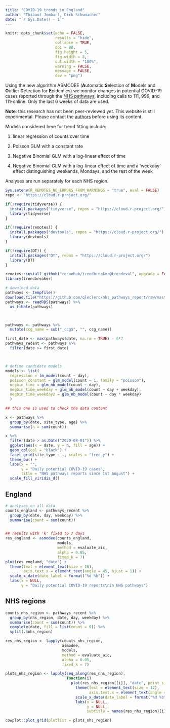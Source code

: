 ```yaml
---
title: "COVID-19 trends in England"
author: "Thibaut Jombart, Dirk Schumacher"
date: "`r Sys.Date() - 1`"
---
```


```r
knitr::opts_chunk$set(echo = FALSE,
                      results = "hide",
                      collapse = TRUE,
                      dpi = 80,
                      fig.height = 5,
                      fig.width = 8,
                      out.width = "100%",
                      warning = FALSE,
                      message = FALSE,
                      dev = "png")
```

Using the new algorithm ASMODEE (**A**utomatic **S**election of **M**odels and
**O**utlier **D**etection for **E**pidemics) we monitor changes in potential
COVID-19 cases reported through the [NHS
pathways](https://digital.nhs.uk/dashboards/nhs-pathways), including calls to
111, 999, and 111-online. Only the last 6 weeks of data are used.

**Note**: this research has not been peer-reviewed yet. This website is still
experimental. Please contact the <a
href="mailto:thibautjombart@gmail.com">authors</a> before using its content.


Models considered here for trend fitting include:

1. linear regression of counts over time

2. Poisson GLM with a constant rate

3. Negative Binomial GLM with a log-linear effect of time

4. Negative Binomial GLM with a log-linear effect of time and a 'weekday' effect
distinguishing weekends, Mondays, and the rest of the week



Analyses are run separately for each NHS region.

```r

Sys.setenv(R_REMOTES_NO_ERRORS_FROM_WARNINGS = "true", eval = FALSE)
repo <- "https://cloud.r-project.org/"

if(!require(tidyverse)) {
  install.packages("tidyverse", repos = "https://cloud.r-project.org/")
  library(tidyverse)
}

if(!require(remotes)) {
  install.packages("devtools", repos = "https://cloud.r-project.org/")
  library(devtools)
}

if(!require(DT)) {
  install.packages("DT", repos = "https://cloud.r-project.org/")
  library(DT)
}

remotes::install_github("reconhub/trendbreaker@trendeval", upgrade = FALSE)
library(trendbreaker)

```



```r

# download data
pathways <- tempfile()
download.file("https://github.com/qleclerc/nhs_pathways_report/raw/master/data/rds/pathways_latest.rds", pathways)
pathways <- readRDS(pathways) %>%
  as_tibble(pathways)



pathways <- pathways %>%
  mutate(ccg_name = sub("_ccg$", "", ccg_name))

first_date <- max(pathways$date, na.rm = TRUE) - 6*7
pathways_recent <- pathways %>%
  filter(date >= first_date)



# define candidate models
models <- list(
  regression = lm_model(count ~ day),
  poisson_constant = glm_model(count ~ 1, family = "poisson"),
  negbin_time = glm_nb_model(count ~ day),
  negbin_time_weekday = glm_nb_model(count ~ day + weekday),
  negbin_time_weekday2 = glm_nb_model(count ~ day * weekday)
  )


```


```r

## this one is used to check the data content

x <- pathways %>%
  group_by(date, site_type, age) %>%
  summarise(n = sum(count))

x %>%
  filter(date > as.Date("2020-08-01")) %>%
  ggplot(aes(x = date, y = n, fill = age)) +
  geom_col(col = "black") +
  facet_grid(site_type ~ ., scales = "free_y") +
  theme_bw() +
  labs(x = "",
       y = "Daily potential COVID-19 cases",
       title = "NHS pathways reports since 1st August") +
  scale_fill_viridis_d()

```




## England

```r

# analyses on all data
counts_england <- pathways_recent %>%
  group_by(date, day, weekday) %>%
  summarise(count = sum(count))


## results with 'k' fixed to 7 days
res_england <- asmodee(counts_england,
                       models,
                       method = evaluate_aic,
                       alpha = 0.05,
                       fixed_k = 7)
plot(res_england, "date") +
  theme(text = element_text(size = 16),
        axis.text.x = element_text(angle = 45, hjust = 1)) +
  scale_x_date(date_label = format("%d %b")) +
  labs(x = NULL,
       y = "Daily potential COVID-19 reports\nin NHS pathways")

```



## NHS regions

```r

counts_nhs_region <- pathways_recent %>%
  group_by(nhs_region, date, day, weekday) %>%
  summarise(count = sum(count)) %>%
  complete(date, fill = list(count = 0)) %>% 
  split(.$nhs_region)

res_nhs_region <- lapply(counts_nhs_region,
                         asmodee,
                         models,
                         method = evaluate_aic,
                         alpha = 0.05,
                         fixed_k = 7)

plots_nhs_region <- lapply(seq_along(res_nhs_region),
                           function(i)
                             plot(res_nhs_region[[i]], "date", point_size = 1, guide = FALSE) +
                               theme(text = element_text(size = 12),
                                     axis.text.x = element_text(angle = 45, hjust = 1)) +
                               scale_x_date(date_label = format("%d %b")) +
                               labs(x = NULL,
                                    y = NULL,
                                    subtitle = names(res_nhs_region)[i]))

cowplot::plot_grid(plotlist = plots_nhs_region)

```

